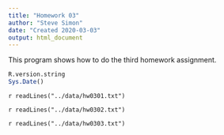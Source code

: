 ```yaml
---
title: "Homework 03"
author: "Steve Simon"
date: "Created 2020-03-03"
output: html_document
---
```


This program shows how to do the third homework assignment.

```r
R.version.string
Sys.Date()
```

`r readLines("../data/hw0301.txt")`

`r readLines("../data/hw0302.txt")`

`r readLines("../data/hw0303.txt")`
